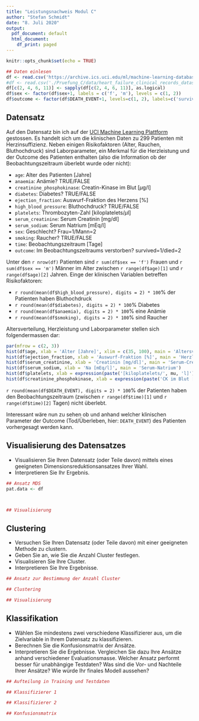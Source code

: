 ```yaml
---
title: "Leistungsnachweis Modul C"
author: "Stefan Schmidt"
date: "8. Juli 2020"
output:
  pdf_document: default
  html_document:
    df_print: paged
---
```


```r
knitr::opts_chunk$set(echo = TRUE)
```

```r
## Daten einlesen
df <- read.csv('https://archive.ics.uci.edu/ml/machine-learning-databases/00519/heart_failure_clinical_records_dataset.csv')
#df <- read.csv('./Pruefung_C/data/heart_failure_clinical_records_dataset.csv')
df[c(2, 4, 6, 11)] <- sapply(df[c(2, 4, 6, 11)], as.logical)
df$sex <- factor(df$sex+1, labels = c('f', 'm'), levels = c(1, 2))
df$outcome <- factor(df$DEATH_EVENT+1, levels=c(1, 2), labels=c('survived', 'died'))
```

## Datensatz

Auf den Datensatz bin ich auf der [UCI Machine Learning Plattform](https://archive.ics.uci.edu/ml/datasets/Heart+failure+clinical+records)
gestossen.
Es handelt sich um die klinischen Daten zu 299 Patienten mit Herzinsuffizienz.
Neben einigen Risikofaktoren (Alter, Rauchen, Bluthochdruck) sind Laborparameter,
ein Merkmal für die Herzleistung und der Outcome des Patienten enthalten (also
die Information ob der Beobachtungszeitraum überlebt wurde oder nicht):

* `age`: Alter des Patienten [Jahre]
* `anaemia`: Anämie? TRUE/FALSE
* `creatinine_phosphokinase`: Creatin-Kinase im Blut [$\mu$g/l]
* `diabetes`: Diabetes? TRUE/FALSE
* `ejection_fraction`: Auswurf-Fraktion des Herzens [%]
* `high_blood_pressure`: Bluthochdruck? TRUE/FALSE
* `platelets`: Thrombozyten-Zahl [kiloplatelets/$\mu$l]
* `serum_creatinine`: Serum Creatinin [mg/dl]
* `serum_sodium`: Serum Natrium [mEq/l]
* `sex`: Geschlecht? Frau=1/Mann=2
* `smoking`: Raucher? TRUE/FALSE
* `time`: Beobachtungszeitraum [Tage]
* `outcome`: Im Beobachtungszeitraums verstorben? survived=1/died=2


Unter den `r nrow(df)` Patienten sind `r sum(df$sex == 'f')` Frauen und
`r sum(df$sex == 'm')` Männer im Alter zwischen `r range(df$age)[1]` und
`r range(df$age)[2]` Jahren. Einge der klinischen Variablen betreffen
Risikofaktoren:

* `r round(mean(df$high_blood_pressure), digits = 2) * 100`% der Patienten haben  Bluthochdruck
* `r round(mean(df$diabetes), digits = 2) * 100`%  Diabetes
* `r round(mean(df$anaemia), digits = 2) * 100`% eine Anämie
* `r round(mean(df$smoking), digits = 2) * 100`% sind Raucher


Altersverteilung, Herzleistung und Laborparameter stellen sich folgendermassen dar:

```r
par(mfrow = c(2, 3))
hist(df$age, xlab = 'Alter [Jahre]', xlim = c(35, 100), main = 'Altersverteilung')
hist(df$ejection_fraction, xlab = 'Auswurf-Fraktion [%]', main = 'Herzleistung')
hist(df$serum_creatinine, xlab = 'Creatinin [mg/dl]', main = 'Serum-Creatinin')
hist(df$serum_sodium, xlab = 'Na [mEq/l]', main = 'Serum-Natrium')
hist(df$platelets, xlab = expression(paste('[kiloplatelets/', mu, 'l]')), main = 'Thromozyten')
hist(df$creatinine_phosphokinase, xlab = expression(paste('CK im Blut [', mu, 'g/l]')), main = 'Creatin-Kinase')
```

`r round(mean(df$DEATH_EVENT), digits = 2) * 100`% der Patienten haben den Beobachtungszeitraum (zwischen
`r range(df$time)[1]` und `r range(df$time)[2]` Tagen) nicht überlebt.



Interessant wäre nun zu sehen ob und anhand welcher klinischen Parameter der Outcome (Tod/Überleben, hier: `DEATH_EVENT`) des Patienten vorhergesagt werden kann.




## Visualisierung des Datensatzes

* Visualisieren Sie Ihren Datensatz (oder Teile davon) mittels eines geeigneten Dimensionsreduktionsansatzes Ihrer Wahl.
* Interpretieren Sie Ihr Ergebnis.


```r
## Ansatz MDS
pat.data <- df



## Visualisierung

```


## Clustering

* Versuchen Sie Ihren Datensatz (oder Teile davon) mit einer geeigneten Methode zu clustern.
* Geben Sie an, wie Sie die Anzahl Cluster festlegen.
* Visualisieren Sie Ihre Cluster.
* Interpretieren Sie Ihre Ergebnisse. 

```r
## Ansatz zur Bestimmung der Anzahl Cluster

## Clustering

## Visualisierung

```


## Klassifikation

* Wählen Sie mindestens zwei verschiedene Klassifizierer aus, um die Zielvariable in Ihrem Datensatz zu klassifizieren.
* Berechnen Sie die Konfusionsmatrix der Ansätze.
* Interpretieren Sie die Ergebnisse. Vergleichen Sie dazu Ihre Ansätze anhand verschiedener Evaluationsmasse. Welcher Ansatz performt besser für unabhängige Testdaten? Was sind die Vor- und Nachteile Ihrer Ansätze? Wie würde Ihr finales Modell aussehen? 


```r
## Aufteilung in Training und Testdaten

## Klassifizierer 1

## Klassifizierer 2

## Konfusionsmatrix

```
